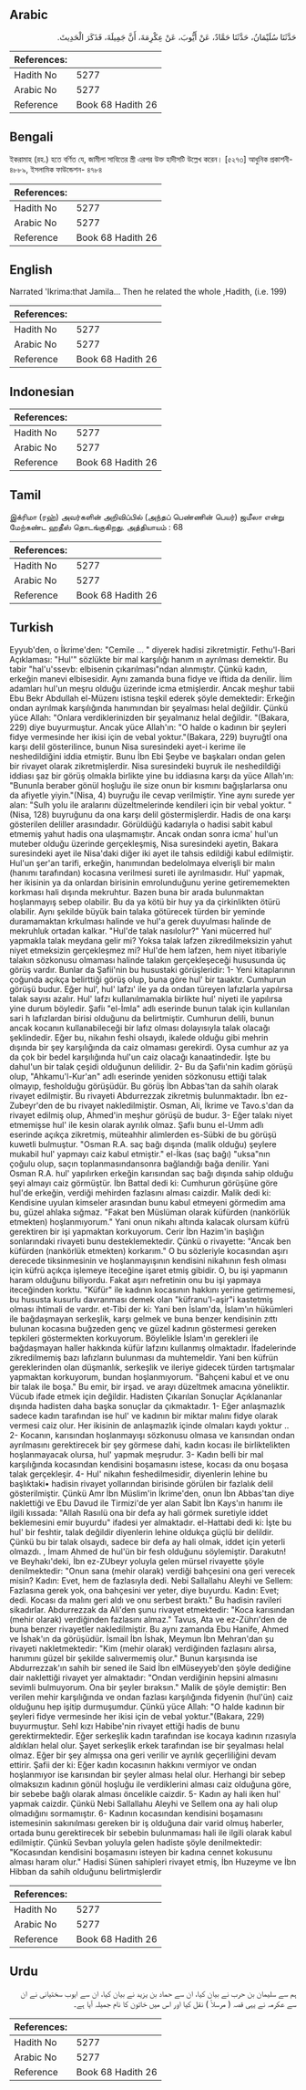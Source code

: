 ## Arabic


<div dir="rtl" lang="ar" style={{fontSize:'larger',backgroundColor:'#f8f9fa',padding:20}}>
حَدَّثَنَا سُلَيْمَانُ، حَدَّثَنَا حَمَّادٌ، عَنْ أَيُّوبَ، عَنْ عِكْرِمَةَ، أَنَّ جَمِيلَةَ، فَذَكَرَ الْحَدِيثَ‏.‏
</div>
<div style={{backgroundColor:'#f8f9fa',padding:20, marginBottom: 10}}><table> <thead> <tr> <th>References:</th> <th></th> </tr> </thead> <tbody><tr><td>Hadith No</td><td>5277</td></tr><tr><td>Arabic No</td><td>5277</td></tr><tr><td>Reference</td><td>Book 68 Hadith 26</td></tr></tbody></table></div>

## Bengali


<div dir="ltr" lang="bn" style={{fontSize:'larger',backgroundColor:'#f8f9fa',padding:20}}>
ইকরামাহ (রহ.) হতে বর্ণিত যে, জামীলা সাবিতের স্ত্রী এরপর উক্ত হাদীসটি উল্লেখ করেন। [৫২৭৩] আধুনিক প্রকাশনী- ৪৮৮৯, ইসলামিক ফাউন্ডেশন- ৪৭৮৪
</div>
<div style={{backgroundColor:'#f8f9fa',padding:20, marginBottom: 10}}><table> <thead> <tr> <th>References:</th> <th></th> </tr> </thead> <tbody><tr><td>Hadith No</td><td>5277</td></tr><tr><td>Arabic No</td><td>5277</td></tr><tr><td>Reference</td><td>Book 68 Hadith 26</td></tr></tbody></table></div>

## English


<div dir="ltr" lang="en" style={{fontSize:'larger',backgroundColor:'#f8f9fa',padding:20}}>
Narrated 'Ikrima:that Jamila... Then he related the whole ,Hadith, (i.e. 199)
</div>
<div style={{backgroundColor:'#f8f9fa',padding:20, marginBottom: 10}}><table> <thead> <tr> <th>References:</th> <th></th> </tr> </thead> <tbody><tr><td>Hadith No</td><td>5277</td></tr><tr><td>Arabic No</td><td>5277</td></tr><tr><td>Reference</td><td>Book 68 Hadith 26</td></tr></tbody></table></div>

## Indonesian


<div dir="ltr" lang="id" style={{fontSize:'larger',backgroundColor:'#f8f9fa',padding:20}}>

</div>
<div style={{backgroundColor:'#f8f9fa',padding:20, marginBottom: 10}}><table> <thead> <tr> <th>References:</th> <th></th> </tr> </thead> <tbody><tr><td>Hadith No</td><td>5277</td></tr><tr><td>Arabic No</td><td>5277</td></tr><tr><td>Reference</td><td>Book 68 Hadith 26</td></tr></tbody></table></div>

## Tamil


<div dir="ltr" lang="ta" style={{fontSize:'larger',backgroundColor:'#f8f9fa',padding:20}}>
இக்ரிமா (ரஹ்) அவர்களின் அறிவிப்பில் (அந்தப் பெண்ணின் பெயர்) ஜமீலா என்று மேற்கண்ட ஹதீஸ் தொடங்குகிறது. அத்தியாயம் : 68
</div>
<div style={{backgroundColor:'#f8f9fa',padding:20, marginBottom: 10}}><table> <thead> <tr> <th>References:</th> <th></th> </tr> </thead> <tbody><tr><td>Hadith No</td><td>5277</td></tr><tr><td>Arabic No</td><td>5277</td></tr><tr><td>Reference</td><td>Book 68 Hadith 26</td></tr></tbody></table></div>

## Turkish


<div dir="ltr" lang="tr" style={{fontSize:'larger',backgroundColor:'#f8f9fa',padding:20}}>
Eyyub'den, o İkrime'den: "Cemile ... " diyerek hadisi zikretmiştir. Fethu'l-Bari Açıklaması: "Hul'" sözlükte bir mal karşılığı hanım ın ayrılması demektir. Bu tabir "hal'u'ssevb: elbisenin çıkarılması"ndan alınmıştır. Çünkü kadın, erkeğin manevi elbisesidir. Aynı zamanda buna fidye ve iftida da denilir. İlim adamları hul'un meşru olduğu üzerinde icma etmişlerdir. Ancak meşhur tabii Ebu Bekr Abdullah el-Müzenı istisna teşkil ederek şöyle demektedir: Erkeğin ondan ayrılmak karşılığında hanımından bir şeyalması helal değildir. Çünkü yüce Allah: "Onlara verdiklerinizden bir şeyalmanız helal değildir. "(Bakara, 229) diye buyurmuştur. Ancak yüce Allah'ın: "O halde o kadının bir şeyleri fidye vermesinde her ikisi için de vebal yoktur."(Bakara, 229) buyruğtİ ona karşı delil gösterilince, bunun Nisa suresindeki ayet-i kerime ile neshedildiğini iddia etmiştir. Bunu İbn Ebi Şeybe ve başkaları ondan gelen bir rivayet olarak zikretmişlerdir. Nisa suresindeki buyruk ile neshedildiği iddiası şaz bir görüş olmakla birlikte yine bu iddiasına karşı da yüce Allah'ın: "Bununla beraber gönül hoşluğu ile size onun bir kısmını bağışlarlarsa onu da afiyetle yiyin."(Nisa, 4) buyruğu ile cevap verilmiştir. Yine aynı surede yer alan: "Sulh yolu ile aralarını düzeltmelerinde kendileri için bir vebal yoktur. "(Nisa, 128) buyruğunu da ona karşı delil göstermişlerdir. Hadis de ona karşı gösterilen deliller arasındadır. Görüldüğü kadarıyla o hadisi sabit kabul etmemiş yahut hadis ona ulaşmamıştır. Ancak ondan sonra icma' hul'un muteber olduğu üzerinde gerçekleşmiş, Nisa suresindeki ayetin, Bakara suresindeki ayet ile Nisa'daki diğer iki ayet ile tahsis edildiği kabul edilmiştir. Hul'un şer'an tarifi, erkeğin, hanımından bedelolmaya elverişli bir malın (hanımı tarafından) kocasına verilmesi sureti ile ayrılmasıdır. Hul' yapmak, her ikisinin ya da onlardan birisinin emrolunduğunu yerine getirememekten korkması hali dışında mekruhtur. Bazen buna bir arada bulunmaktan hoşlanmayış sebep olabilir. Bu da ya kötü bir huy ya da çirkinlikten ötürü olabilir. Aynı şekilde büyük bain talaka götürecek türden bir yeminde duramamaktan krkulması halinde ve hul'a gerek duyulması halinde de mekruhluk ortadan kalkar. "Hul'de talak nasılolur?" Yani mücerred hul' yapmakla talak meydana gelir mi? Yoksa talak lafzen zikredilmeksizin yahut niyet etmeksizin gerçekleşmez mi? Hul'de hem lafzen, hem niyet itibariyle talakın sözkonusu olmaması halinde talakın gerçekleşeceği hususunda üç görüş vardır. Bunlar da Şafii'nin bu husustaki görüşleridir: 1- Yeni kitaplarının çoğunda açıkça belirttiği görüş olup, buna göre hul' bir taıaktır. Cumhurun görüşü budur. Eğer hul', hul' lafzı' ile ya da ondan türeyen lafızlarla yapılırsa talak sayısı azalır. Hul' lafzı kullanılmamakla birlikte hul' niyeti ile yapılırsa yine durum böyledir. Şafiı "el-İmla" adlı eserinde bunun talak için kullanılan sari h lafızlardan birisi olduğunu da belirtmiştir. Cumhurun delili, bunun ancak kocanın kullanabileceği bir lafız olması dolayısıyla talak olacağı şeklindedir. Eğer bu, nikahın feshi olsaydı, ikalede olduğu gibi mehrin dışında bir şey karşılığında da caiz olmaması gerekirdi. Oysa cumhur az ya da çok bir bedel karşılığında hul'un caiz olacağı kanaatindedir. İşte bu dahul'un bir talak çeşidi olduğunun delilidir. 2- Bu da Şafiı'nin kadim görüşü olup, "Ahkamu'l-Kur'an" adlı eserinde yeniden sözkonusu ettiği talak olmayıp, fesholduğu görüşüdür. Bu görüş İbn Abbas'tan da sahih olarak rivayet edilmiştir. Bu rivayeti Abdurrezzak zikretmiş bulunmaktadır. İbn ez-Zubeyr'den de bu rivayet nakledilmiştir. Osman, Ali, İkrime ve Tavo.s'dan da rivayet edilmiş olup, Ahmed'in meşhur görüşü de budur. 3- Eğer talakı niyet etmemişse hul' ile kesin olarak ayrılık olmaz. Şafiı bunu el-Umm adlı eserinde açıkça zikretmiş, müteahhir alimlerden es-Sübki de bu görüşü kuwetli bulmuştur. "Osman R.A. saç bağı dışında (malik olduğu) şeylere mukabil hul' yapmayı caiz kabul etmiştir." el-İkas (saç bağı) "uksa"nın çoğulu olup, saçın toplanmasındansonra bağlandığı bağa denilir. Yani Osman R.A. hul' yapılırken erkeğin karısından saç bağı dışında sahip olduğu şeyi almayı caiz görmüştür. İbn Battal dedi ki: Cumhurun görüşüne göre hul'de erkeğin, verdiği mehirden fazlasını alması caizdir. Malik dedi ki: Kendisine uyulan kimseler arasından bunu kabul etmeyeni görmedim ama bu, güzel ahlaka sığmaz. "Fakat ben Müslüman olarak küfürden (nankörlük etmekten) hoşlanmıyorum." Yani onun nikahı altında kalacak olursam küfrü gerektiren bir işi yapmaktan korkuyorum. Cerir İbn Hazim'in başlığın sonlarındaki rivayeti bunu desteklemektedir. Çünkü o rivayette: "Ancak ben küfürden (nankörlük etmekten) korkarım." O bu sözleriyle kocasından aşırı derecede tiksinmesinin ve hoşlanmayışının kendisini nikahının fesh olması için küfrü açıkça işlemeye iteceğine işaret etmiş gibidir. O, bu işi yapmanın haram olduğunu biliyordu. Fakat aşırı nefretinin onu bu işi yapmaya iteceğinden korktu. "Küfür" ile kadının kocasının hakkını yerine getirmemesi, bu hususta kusurlu davranması demek olan "küfranu'l-aşir"i kastetmiş olması ihtimali de vardır. et-Tibi der ki: Yani ben İslam'da, İslam'ın hükümleri ile bağdaşmayan serkeşlik, karşı gelmek ve buna benzer kendisinin zıttı bulunan kocasına buğzeden genç ve güzel kadının göstermesi gereken tepkileri göstermekten korkuyorum. Böylelikle İslam'ın gerekleri ile bağdaşmayan haller hakkında küfür lafzını kullanmış olmaktadır. İfadelerinde zikredilmemiş bazı lafızların bulunması da muhtemeldir. Yani ben küfrün gereklerinden olan düşmanlık, serkeşlik ve ileriye gidecek türden tartışmalar yapmaktan korkuyorum, bundan hoşlanmıyorum. "Bahçeni kabul et ve onu bir talak ile boşa." Bu emir, bir irşad. ve arayı düzeltmek amacına yöneliktir. Vücub ifade etmek için değildir. Hadisten Çıkarılan Sonuçlar Açıklananlar dışında hadisten daha başka sonuçlar da çıkmaktadır. 1- Eğer anlaşmazlık sadece kadın tarafından ise hul' ve kadının bir miktar malını fidye olarak vermesi caiz olur. Her ikisinin de anlaşmazlık içinde olmaları kaydı yoktur .. 2- Kocanın, karısından hoşlanmayışı sözkonusu olmasa ve karısından ondan ayrılmasını gerektirecek bir şey görmese dahi, kadın kocası ile birliktelikten hoşlanmayacak olursa, hul' yapmak meşrudur. 3- Kadın belli bir mal karşılığında kocasından kendisini boşamasını istese, kocası da onu boşasa talak gerçekleşir. 4- Hul' nikahın feshedilmesidir, diyenlerin lehine bu başlıktaki• hadisin rivayet yollarından birisinde görülen bir fazlalık delil gösterilmiştir. Çünkü Amr İbn Müslim'in İkrime'den, onun İbn Abbas'tan diye naklettiği ve Ebu Davud ile Tirmizi'de yer alan Sabit İbn Kays'ın hanımı ile ilgili kıssada: "Allah Rasıılü ona bir defa ay hali görmek suretiyle iddet beklemesini emir buyurdu" ifadesi yer almaktadır. el-Hattabi dedi ki: İşte bu hul' bir feshtir, talak değildir diyenlerin lehine oldukça güçlü bir delildir. Çünkü bu bir talak olsaydı, sadece bir defa ay hali olmak, iddet için yeterli olmazdı. , İmam Ahmed de hul'ün bir fesh olduğunu söylemiştir. Darakutn! ve Beyhakı'deki, İbn ez-ZUbeyr yoluyla gelen mürsel rivayette şöyle denilmektedir: "Onun sana (mehir olarak) verdiği bahçesini ona geri verecek misin? Kadın: Evet, hem de fazlasıyla dedi. Nebi Sallallahu Aleyhi ve Sellem: Fazlasına gerek yok, ona bahçesini ver yeter, diye buyurdu. Kadın: Evet; dedi. Kocası da malını geri aldı ve onu serbest bıraktı." Bu hadisin ravileri sikadırlar. Abdurrezzak da Ali'den şunu rivayet etmektedir: "Koca karısından (mehir olarak) verdiğinden fazlasını almaz." Tavus, Ata ve ez-Zührı'den de buna benzer rivayetler nakledilmiştir. Bu aynı zamanda Ebu Hanife, Ahmed ve İshak'ın da görüşüdür. İsmail İbn İshak, Meymun İbn Mehran'dan şu rivayeti nakletmektedir: "Kim (mehir olarak) verdiğinden fazlasını alırsa, hanımını güzel bir şekilde salıvermemiş olur." Bunun karşısında ise Abdurrezzak'ın sahih bir sened ile Said İbn elMüseyyeb'den şöyle dediğine dair naklettiği rivayet yer almaktadır: "Ondan verdiğinin hepsini almasını sevimli bulmuyorum. Ona bir şeyler bıraksın." Malik de şöyle demiştir: Ben verilen mehir karşılığında ve ondan fazlası karşılığında fidyenin (hul'ün) caiz olduğunu hep işitip durmuşumdur. Çünkü yüce Allah: "O halde kadının bir şeyleri fidye vermesinde her ikisi için de vebal yoktur."(Bakara, 229) buyurmuştur. Sehl kızı Habibe'nin rivayet ettiği hadis de bunu gerektirmektedir. Eğer serkeşlik kadın tarafından ise kocaya kadının rızasıyla aldıkları helal olur. Şayet serkeşlik erkek tarafından ise bir şeyalması helal olmaz. Eğer bir şey almışsa ona geri verilir ve ayrılık geçerliliğini devam ettirir. Şafii der ki: Eğer kadın kocasının hakkını vermiyor ve ondan hoşlanmıyor ise karısından bir şeyler alması helal olur. Herhangi bir sebep olmaksızın kadının gönül hoşluğu ile verdiklerini alması caiz olduğuna göre, bir sebebe bağlı olarak alması öncelikle caizdir. 5- Kadın ay hali iken hul' yapmak caizdir. Çünkü Nebi Sallallahu Aleyhi ve Sellem ona ay hali olup olmadığını sormamıştır. 6- Kadının kocasından kendisini boşamasını istemesinin sakınılması gereken bir iş olduğuna dair varid olmuş haberler, ortada bunu gerektirecek bir sebebin bulunmaması hali ile ilgili olarak kabul edilmiştir. Çünkü Sevban yoluyla gelen hadiste şöyle denilmektedir: "Kocasından kendisini boşamasını isteyen bir kadına cennet kokusunu alması haram olur." Hadisi Sünen sahipleri rivayet etmiş, İbn Huzeyme ve İbn Hibban da sahih olduğunu belirtmişlerdir
</div>
<div style={{backgroundColor:'#f8f9fa',padding:20, marginBottom: 10}}><table> <thead> <tr> <th>References:</th> <th></th> </tr> </thead> <tbody><tr><td>Hadith No</td><td>5277</td></tr><tr><td>Arabic No</td><td>5277</td></tr><tr><td>Reference</td><td>Book 68 Hadith 26</td></tr></tbody></table></div>

## Urdu


<div dir="rtl" lang="ur" style={{fontSize:'larger',backgroundColor:'#f8f9fa',padding:20}}>
ہم سے سلیمان بن حرب نے بیان کیا، ان سے حماد بن یزید نے بیان کیا، ان سے ایوب سختیانی نے ان سے عکرمہ نے یہی قصہ ( مرسلاً ) نقل کیا اور اس میں خاتون کا نام جمیلہ آیا ہے۔
</div>
<div style={{backgroundColor:'#f8f9fa',padding:20, marginBottom: 10}}><table> <thead> <tr> <th>References:</th> <th></th> </tr> </thead> <tbody><tr><td>Hadith No</td><td>5277</td></tr><tr><td>Arabic No</td><td>5277</td></tr><tr><td>Reference</td><td>Book 68 Hadith 26</td></tr></tbody></table></div>